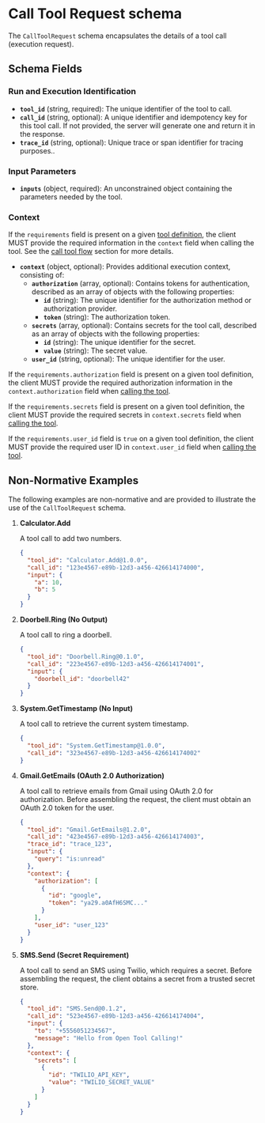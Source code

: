 # Call Tool Request schema

The `CallToolRequest` schema encapsulates the details of a tool call (execution request).

## Schema Fields

### Run and Execution Identification

- **`tool_id`** (string, required): The unique identifier of the tool to call.
- **`call_id`** (string, optional): A unique identifier and idempotency key for this tool call.
  If not provided, the server will generate one and return it in the response.
- **`trace_id`** (string, optional): Unique trace or span identifier for tracing purposes..

### Input Parameters

- **`inputs`** (object, required): An unconstrained object containing the parameters needed by the tool.

### Context

If the `requirements` field is present on a given [tool definition](tool-definition),
the client MUST provide the required information in the `context` field when calling the tool.
See the [call tool flow](../protocol/call-tool) section for more details.

- **`context`** (object, optional): Provides additional execution context, consisting of:
  - **`authorization`** (array, optional): Contains tokens for authentication, described as an array of objects with the following properties:
    - **`id`** (string): The unique identifier for the authorization method or authorization provider.
    - **`token`** (string): The authorization token.
  - **`secrets`** (array, optional): Contains secrets for the tool call, described as an array of objects with the following properties:
    - **`id`** (string): The unique identifier for the secret.
    - **`value`** (string): The secret value.
  - **`user_id`** (string, optional): The unique identifier for the user.

If the `requirements.authorization` field is present on a given tool definition, the client MUST provide the required authorization information in the `context.authorization` field when [calling the tool](../protocol/call-tool).

If the `requirements.secrets` field is present on a given tool definition, the client MUST provide the required secrets in `context.secrets` field when [calling the tool](../protocol/call-tool).

If the `requirements.user_id` field is `true` on a given tool definition, the client MUST provide the required user ID in `context.user_id` field when [calling the tool](../protocol/call-tool).

## Non-Normative Examples

The following examples are non-normative and are provided to illustrate the use of the `CallToolRequest` schema.

1. **Calculator.Add**

   A tool call to add two numbers.

   ```json
   {
     "tool_id": "Calculator.Add@1.0.0",
     "call_id": "123e4567-e89b-12d3-a456-426614174000",
     "input": {
       "a": 10,
       "b": 5
     }
   }
   ```

2. **Doorbell.Ring (No Output)**

   A tool call to ring a doorbell.

   ```json
   {
     "tool_id": "Doorbell.Ring@0.1.0",
     "call_id": "223e4567-e89b-12d3-a456-426614174001",
     "input": {
       "doorbell_id": "doorbell42"
     }
   }
   ```

3. **System.GetTimestamp (No Input)**

   A tool call to retrieve the current system timestamp.

   ```json
   {
     "tool_id": "System.GetTimestamp@1.0.0",
     "call_id": "323e4567-e89b-12d3-a456-426614174002"
   }
   ```

4. **Gmail.GetEmails (OAuth 2.0 Authorization)**

   A tool call to retrieve emails from Gmail using OAuth 2.0 for authorization. Before assembling the request, the client must obtain an OAuth 2.0 token for the user.

   ```json
   {
     "tool_id": "Gmail.GetEmails@1.2.0",
     "call_id": "423e4567-e89b-12d3-a456-426614174003",
     "trace_id": "trace_123",
     "input": {
       "query": "is:unread"
     },
     "context": {
       "authorization": [
         {
           "id": "google",
           "token": "ya29.a0AfH6SMC..."
         }
       ],
       "user_id": "user_123"
     }
   }
   ```

5. **SMS.Send (Secret Requirement)**

   A tool call to send an SMS using Twilio, which requires a secret. Before assembling the request, the client obtains a secret from a trusted secret store.

   ```json
   {
     "tool_id": "SMS.Send@0.1.2",
     "call_id": "523e4567-e89b-12d3-a456-426614174004",
     "input": {
       "to": "+5556051234567",
       "message": "Hello from Open Tool Calling!"
     },
     "context": {
       "secrets": [
         {
           "id": "TWILIO_API_KEY",
           "value": "TWILIO_SECRET_VALUE"
         }
       ]
     }
   }
   ```
